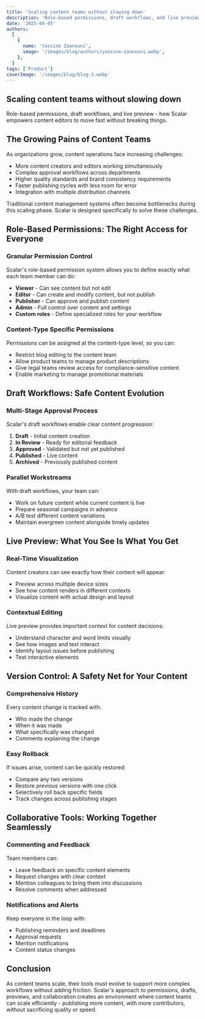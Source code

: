 ```yaml
---
title: 'Scaling content teams without slowing down'
description: 'Role-based permissions, draft workflows, and live preview - how Scalar empowers content editors to move fast without breaking things.'
date: '2025-04-05'
authors:
  [
    {
      name: 'Yassine Zaanouni',
      image: '/images/blog/authors/yassine-zaanouni.webp',
    },
  ]
tags: ['Product']
coverImage: '/images/blog/blog-3.webp'
---
```


## Scaling content teams without slowing down

Role-based permissions, draft workflows, and live preview - how Scalar empowers content editors to move fast without breaking things.

## The Growing Pains of Content Teams

As organizations grow, content operations face increasing challenges:

- More content creators and editors working simultaneously
- Complex approval workflows across departments
- Higher quality standards and brand consistency requirements
- Faster publishing cycles with less room for error
- Integration with multiple distribution channels

Traditional content management systems often become bottlenecks during this scaling phase. Scalar is designed specifically to solve these challenges.

## Role-Based Permissions: The Right Access for Everyone

### Granular Permission Control

Scalar's role-based permission system allows you to define exactly what each team member can do:

- **Viewer** - Can see content but not edit
- **Editor** - Can create and modify content, but not publish
- **Publisher** - Can approve and publish content
- **Admin** - Full control over content and settings
- **Custom roles** - Define specialized roles for your workflow

### Content-Type Specific Permissions

Permissions can be assigned at the content-type level, so you can:

- Restrict blog editing to the content team
- Allow product teams to manage product descriptions
- Give legal teams review access for compliance-sensitive content
- Enable marketing to manage promotional materials

## Draft Workflows: Safe Content Evolution

### Multi-Stage Approval Process

Scalar's draft workflows enable clear content progression:

1. **Draft** - Initial content creation
2. **In Review** - Ready for editorial feedback
3. **Approved** - Validated but not yet published
4. **Published** - Live content
5. **Archived** - Previously published content

### Parallel Workstreams

With draft workflows, your team can:

- Work on future content while current content is live
- Prepare seasonal campaigns in advance
- A/B test different content variations
- Maintain evergreen content alongside timely updates

## Live Preview: What You See Is What You Get

### Real-Time Visualization

Content creators can see exactly how their content will appear:

- Preview across multiple device sizes
- See how content renders in different contexts
- Visualize content with actual design and layout

### Contextual Editing

Live preview provides important context for content decisions:

- Understand character and word limits visually
- See how images and text interact
- Identify layout issues before publishing
- Test interactive elements

## Version Control: A Safety Net for Your Content

### Comprehensive History

Every content change is tracked with:

- Who made the change
- When it was made
- What specifically was changed
- Comments explaining the change

### Easy Rollback

If issues arise, content can be quickly restored:

- Compare any two versions
- Restore previous versions with one click
- Selectively roll back specific fields
- Track changes across publishing stages

## Collaborative Tools: Working Together Seamlessly

### Commenting and Feedback

Team members can:

- Leave feedback on specific content elements
- Request changes with clear context
- Mention colleagues to bring them into discussions
- Resolve comments when addressed

### Notifications and Alerts

Keep everyone in the loop with:

- Publishing reminders and deadlines
- Approval requests
- Mention notifications
- Content status changes

## Conclusion

As content teams scale, their tools must evolve to support more complex workflows without adding friction. Scalar's approach to permissions, drafts, previews, and collaboration creates an environment where content teams can scale efficiently - publishing more content, with more contributors, without sacrificing quality or speed.
